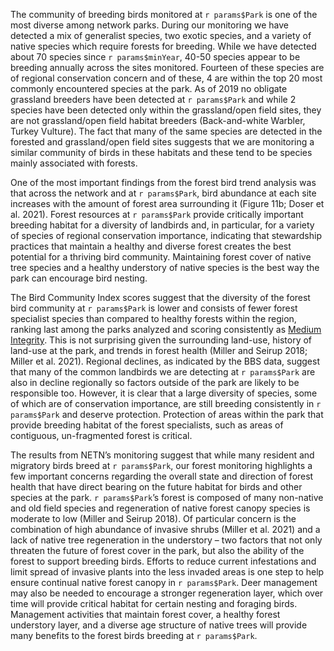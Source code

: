 The community of breeding birds monitored at `r params$Park` is one of the most diverse among network parks. During our monitoring we have detected a mix of generalist species, two exotic species, and a variety of native species which require forests for breeding. While we have detected about 70 species since `r params$minYear`, 40-50 species appear to be breeding annually across the sites monitored. Fourteen of these species are of regional conservation concern and of these, 4 are within the top 20 most commonly encountered species at the park. As of 2019 no obligate grassland breeders have been detected at `r params$Park` and while 2 species have been detected only within the grassland/open field sites, they are not grassland/open field habitat breeders (Back-and-white Warbler, Turkey Vulture). The fact that many of the same species are detected in the forested and grassland/open field sites suggests that we are monitoring a similar community of birds in these habitats and these tend to be species mainly associated with forests.

One of the most important findings from the forest bird trend analysis was that across the network and at `r params$Park`, bird abundance at each site increases with the amount of forest area surrounding it (Figure 11b; Doser et al. 2021). Forest resources at `r params$Park` provide critically important breeding habitat for a diversity of landbirds and, in particular, for a variety of species of regional conservation importance, indicating that stewardship practices that maintain a healthy and diverse forest creates the best potential for a thriving bird community. Maintaining forest cover of native tree species and a healthy understory of native species is the best way the park can encourage bird nesting. 

The Bird Community Index scores suggest that the diversity of the forest bird community at `r params$Park` is lower and consists of fewer forest specialist species than compared to healthy forests within the region, ranking last among the parks analyzed and scoring consistently as <ins>Medium Integrity</ins>. This is not surprising given the surrounding land-use,  history of land-use at the park, and trends in forest health (Miller and Seirup 2018; Miller et al. 2021). Regional declines, as indicated by the BBS data, suggest that many of the common landbirds we are detecting at `r params$Park` are also in decline regionally so factors outside of the park are likely to be responsible too. However, it is clear that a large diversity of species, some of which are of conservation importance, are still breeding consistently in `r params$Park` and deserve protection. Protection of areas within the park that provide breeding habitat of the forest specialists, such as areas of contiguous, un-fragmented forest is critical. 

The results from NETN's monitoring suggest that while many resident and migratory birds breed at `r params$Park`, our forest monitoring highlights a few important concerns regarding the overall state and direction of forest health that have direct bearing on the future habitat for birds and other species at the park. `r params$Park`'s forest is composed of many non-native and old field species and regeneration of native forest canopy species is moderate to low (Miller and Seirup 2018). Of particular concern is the combination of high abundance of invasive shrubs (Miller et al. 2021) and a lack of native tree regeneration in the understory -- two factors that not only threaten the future of forest cover in the park, but also the ability of the forest to support breeding birds. Efforts to reduce current infestations and limit spread of invasive plants into the less invaded areas is one step to help ensure continual native forest canopy in `r params$Park`. Deer management may also be needed to encourage a stronger regeneration layer, which over time will provide critical habitat for certain nesting and foraging birds. Management activities that maintain forest cover, a healthy forest understory layer, and a diverse age structure of native trees will provide many benefits to the forest birds breeding at `r params$Park`.


